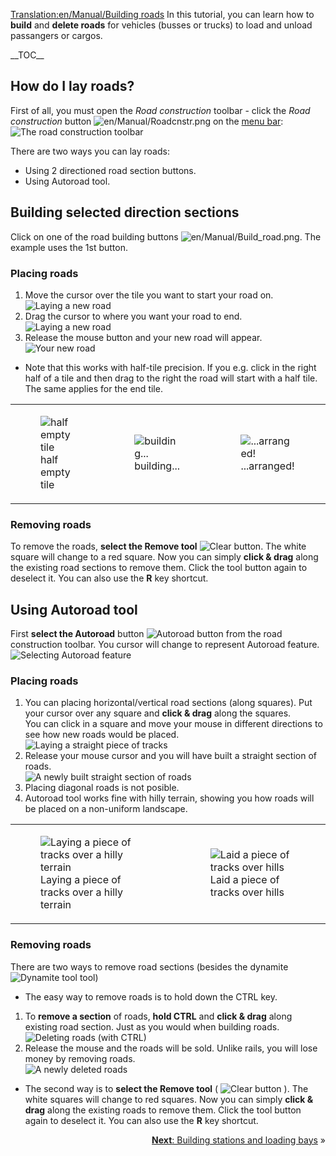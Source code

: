 [[Translation:en/Manual/Building roads]]
{{en/Manual/Tutorial}}
<!-- for search bot mainly -->
In this tutorial, you can learn how to '''build''' and '''delete roads''' for vehicles (busses or trucks) to load and unload passangers or cargos.

__TOC__

==How do I lay roads?==

First of all, you must open the ''Road construction'' toolbar - click the ''Road construction'' button [[File:en/Manual/Roadcnstr.png]] on the [[en/Manual/Game interface#the-menu-bar|menu bar]]:
[[File:en/Manual/Road constructionnew.png|none|frame|The road construction toolbar]]

There are two ways you can lay roads:
* Using 2 directioned road section buttons.
* Using Autoroad tool.

== Building selected direction sections ==

Click on one of the road building buttons [[File:en/Manual/Build road.png]]. The example uses the 1st button.

=== Placing roads ===
#Move the cursor over the tile you want to start your road on.<br/>[[File:en/Manual/Build roads01.png|none|frame|Laying a new road]]
#Drag the cursor to where you want your road to end.<br/>[[File:en/Manual/Build roads02.png|none|frame|Laying a new road]]
#Release the mouse button and your new road will appear.<br/>[[File:en/Manual/Build roads03.png|none|frame|Your new road]]

* Note that this works with half-tile precision. If you e.g. click in the right half of a tile and then drag to the right the road will start with a half tile. The same applies for the end tile.
{|
|[[File:en/Manual/Build roads04.png|none|frame|half empty tile]]
|[[File:en/Manual/Build roads05.png|none|frame|building...]]
|[[File:en/Manual/Build roads06.png|none|frame|...arranged!]]
|}
=== Removing roads === 
To remove the roads, '''select the Remove tool''' [[File:en/Manual/Toggle clear active.png|Clear button]]. The white square will change to a red square. Now you can simply '''click & drag''' along the existing road sections to remove them. Click the tool button again to deselect it. You can also use the '''R''' key shortcut.

== Using Autoroad tool ==
First '''select the Autoroad''' button [[File:en/Manual/Autoroad.png|Autoroad button]] from the road construction toolbar. You cursor will change to represent Autoroad feature.
[[File:en/Manual/AutoroadTut1.png|none|frame|Selecting Autoroad feature]]

=== Placing roads ===
#You can placing horizontal/vertical road sections (along squares). Put your cursor over any square and '''click & drag''' along the squares.<br/>You can click in a square and move your mouse in different directions to see how new roads would be placed.<br/>[[File:en/Manual/AutoroadTut2.png|none|frame|Laying a straight piece of tracks]]
#Release your mouse cursor and you will have built a straight section of roads.<br/>[[File:en/Manual/AutoroadTut3.png|none|frame|A newly built straight section of roads]]
#Placing diagonal roads is not posible.
#Autoroad tool works fine with hilly terrain, showing you how roads will be placed on a non-uniform landscape.
{|
| [[File:en/Manual/AutoroadTut5.png|none|frame|Laying a piece of tracks over a hilly terrain]]
| [[File:en/Manual/AutoroadTut6.png|none|frame|Laid a piece of tracks over hills]]
|}
=== Removing roads ===
There are two ways to remove road sections (besides the dynamite [[File:en/Manual/Clear title.png|Dynamite tool]] tool)

*The easy way to remove roads is to hold down the CTRL key.

#To '''remove a section''' of roads, '''hold CTRL''' and '''click & drag''' along existing road section. Just as you would when building roads.<br/>[[File:en/Manual/AutoroadTut7.png|none|frame|Deleting roads (with CTRL)]]
#Release the mouse and the roads will be sold. Unlike rails, you will lose money by removing roads.<br/>[[File:en/Manual/AutoroadTut8.png|none|frame|A newly deleted roads]]

*The second way is to '''select the Remove tool''' ( [[File:en/Manual/Toggle clear active.png|Clear button]] ). The white squares will change to red squares. Now you can simply '''click & drag''' along the existing roads to remove them. Click the tool button again to deselect it. You can also use the '''R''' key shortcut.

<span style="float: right">[[en/Manual/Building stations and loading bays|'''Next''': Building stations and loading bays]] &raquo;</span>